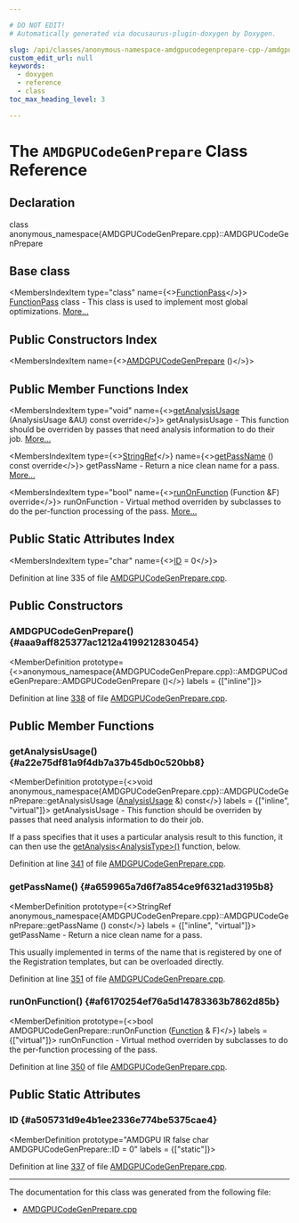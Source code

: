 ```yaml
---

# DO NOT EDIT!
# Automatically generated via docusaurus-plugin-doxygen by Doxygen.

slug: /api/classes/anonymous-namespace-amdgpucodegenprepare-cpp-/amdgpucodegenprepare
custom_edit_url: null
keywords:
  - doxygen
  - reference
  - class
toc_max_heading_level: 3

---
```





# The `AMDGPUCodeGenPrepare` Class Reference

<DoxygenPage pluginConfig={pluginConfig}>



## Declaration

<CodeBlock>class anonymous_namespace{AMDGPUCodeGenPrepare.cpp}::AMDGPUCodeGenPrepare</CodeBlock>

## Base class

<MembersIndex>

<MembersIndexItem
  type="class"
  name={<><a href="/docs/api/classes/llvm/functionpass">FunctionPass</a></>}>
<a href="/docs/api/classes/llvm/functionpass">FunctionPass</a> class - This class is used to implement most global optimizations. <a href="/docs/api/classes/llvm/functionpass/#details">More...</a>
</MembersIndexItem>

</MembersIndex>

## Public Constructors Index

<MembersIndex>

<MembersIndexItem
  name={<><a href="#aaa9aff825377ac1212a4199212830454">AMDGPUCodeGenPrepare</a> ()</>}>
</MembersIndexItem>

</MembersIndex>

## Public Member Functions Index

<MembersIndex>

<MembersIndexItem
  type="void"
  name={<><a href="#a22e75df81a9f4db7a37b45db0c520bb8">getAnalysisUsage</a> (AnalysisUsage &amp;AU) const override</>}>
getAnalysisUsage - This function should be overriden by passes that need analysis information to do their job. <a href="#a22e75df81a9f4db7a37b45db0c520bb8">More...</a>
</MembersIndexItem>

<MembersIndexItem
  type={<><a href="/docs/api/classes/llvm/stringref">StringRef</a></>}
  name={<><a href="#a659965a7d6f7a854ce9f6321ad3195b8">getPassName</a> () const override</>}>
getPassName - Return a nice clean name for a pass. <a href="#a659965a7d6f7a854ce9f6321ad3195b8">More...</a>
</MembersIndexItem>

<MembersIndexItem
  type="bool"
  name={<><a href="#af6170254ef76a5d14783363b7862d85b">runOnFunction</a> (Function &amp;F) override</>}>
runOnFunction - Virtual method overriden by subclasses to do the per-function processing of the pass. <a href="#af6170254ef76a5d14783363b7862d85b">More...</a>
</MembersIndexItem>

</MembersIndex>

## Public Static Attributes Index

<MembersIndex>

<MembersIndexItem
  type="char"
  name={<><a href="#a505731d9e4b1ee2336e774be5375cae4">ID</a> = 0</>}>
</MembersIndexItem>

</MembersIndex>


Definition at line 335 of file <a href="/docs/api/files/lib/lib/target/lib/target/amdgpu/amdgpucodegenprepare-cpp">AMDGPUCodeGenPrepare.cpp</a>.

<SectionDefinition>

## Public Constructors

### AMDGPUCodeGenPrepare() {#aaa9aff825377ac1212a4199212830454}

<MemberDefinition
  prototype={<>anonymous&#95;namespace&#123;AMDGPUCodeGenPrepare.cpp&#125;::AMDGPUCodeGenPrepare::AMDGPUCodeGenPrepare ()</>}
  labels = {["inline"]}>

Definition at line <a href="/docs/api/files/lib/lib/target/lib/target/amdgpu/amdgpucodegenprepare-cpp/#l00338">338</a> of file <a href="/docs/api/files/lib/lib/target/lib/target/amdgpu/amdgpucodegenprepare-cpp">AMDGPUCodeGenPrepare.cpp</a>.
</MemberDefinition>

</SectionDefinition>

<SectionDefinition>

## Public Member Functions

### getAnalysisUsage() {#a22e75df81a9f4db7a37b45db0c520bb8}

<MemberDefinition
  prototype={<>void anonymous&#95;namespace&#123;AMDGPUCodeGenPrepare.cpp&#125;::AMDGPUCodeGenPrepare::getAnalysisUsage (<a href="/docs/api/classes/llvm/analysisusage">AnalysisUsage</a> &amp;) const</>}
  labels = {["inline", "virtual"]}>
getAnalysisUsage - This function should be overriden by passes that need analysis information to do their job.

If a pass specifies that it uses a particular analysis result to this function, it can then use the <a href="/docs/api/classes/llvm/pass/#a4863e5e463fb79955269fbf7fbf52b80">getAnalysis&lt;AnalysisType&gt;()</a> function, below.

Definition at line <a href="/docs/api/files/lib/lib/target/lib/target/amdgpu/amdgpucodegenprepare-cpp/#l00341">341</a> of file <a href="/docs/api/files/lib/lib/target/lib/target/amdgpu/amdgpucodegenprepare-cpp">AMDGPUCodeGenPrepare.cpp</a>.
</MemberDefinition>

### getPassName() {#a659965a7d6f7a854ce9f6321ad3195b8}

<MemberDefinition
  prototype={<>StringRef anonymous&#95;namespace&#123;AMDGPUCodeGenPrepare.cpp&#125;::AMDGPUCodeGenPrepare::getPassName () const</>}
  labels = {["inline", "virtual"]}>
getPassName - Return a nice clean name for a pass.

This usually implemented in terms of the name that is registered by one of the Registration templates, but can be overloaded directly.

Definition at line <a href="/docs/api/files/lib/lib/target/lib/target/amdgpu/amdgpucodegenprepare-cpp/#l00351">351</a> of file <a href="/docs/api/files/lib/lib/target/lib/target/amdgpu/amdgpucodegenprepare-cpp">AMDGPUCodeGenPrepare.cpp</a>.
</MemberDefinition>

### runOnFunction() {#af6170254ef76a5d14783363b7862d85b}

<MemberDefinition
  prototype={<>bool AMDGPUCodeGenPrepare::runOnFunction (<a href="/docs/api/classes/llvm/function">Function</a> &amp; F)</>}
  labels = {["virtual"]}>
runOnFunction - Virtual method overriden by subclasses to do the per-function processing of the pass.

Definition at line <a href="/docs/api/files/lib/lib/target/lib/target/amdgpu/amdgpucodegenprepare-cpp/#l00350">350</a> of file <a href="/docs/api/files/lib/lib/target/lib/target/amdgpu/amdgpucodegenprepare-cpp">AMDGPUCodeGenPrepare.cpp</a>.
</MemberDefinition>

</SectionDefinition>

<SectionDefinition>

## Public Static Attributes

### ID {#a505731d9e4b1ee2336e774be5375cae4}

<MemberDefinition
  prototype="AMDGPU IR false char AMDGPUCodeGenPrepare::ID = 0"
  labels = {["static"]}>

Definition at line <a href="/docs/api/files/lib/lib/target/lib/target/amdgpu/amdgpucodegenprepare-cpp/#l00337">337</a> of file <a href="/docs/api/files/lib/lib/target/lib/target/amdgpu/amdgpucodegenprepare-cpp">AMDGPUCodeGenPrepare.cpp</a>.
</MemberDefinition>

</SectionDefinition>

<hr/>

The documentation for this class was generated from the following file:

<ul>
<li><a href="/docs/api/files/lib/lib/target/lib/target/amdgpu/amdgpucodegenprepare-cpp">AMDGPUCodeGenPrepare.cpp</a></li>
</ul>

</DoxygenPage>
